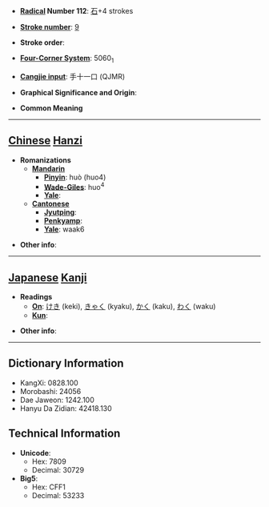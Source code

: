 * '''[[Wiktionary:Chinese radical index| Radical]] Number 112''': [[Wiktionary:Chinese radical index 石|石]]+4 strokes

* '''[[Wiktionary:Chinese total strokes index|Stroke number]]''': [[Wiktionary:Chinese total strokes index 9|9]]

* '''Stroke order''': 

* '''[[Wiktionary:Chinese four corner index|Four-Corner System]]''': 5060<sub>1</sub>

* '''[[Wiktionary:Chinese Cangjie index|Cangjie input]]''': 手十一口 (QJMR)

* '''Graphical Significance and Origin''': 

* '''Common Meaning'''

----

== [[Chinese]] [[Hanzi]] ==

* '''Romanizations'''
** '''[[Mandarin]]'''
*** '''[[Pinyin]]''': huò (huo4)
*** '''[[Wade-Giles]]''': huo<sup>4</sup>
*** '''[[Yale]]''': 
** '''[[Cantonese]]'''
*** '''[[Jyutping]]''':
*** '''[[Penkyamp]]''': 
*** '''[[Yale]]''': waak6

* '''Other info''': 

----

== [[Japanese]] [[Kanji]] ==

* '''Readings'''
** '''[[On]]''': [[けき]] (keki), [[きゃく]] (kyaku), [[かく]] (kaku), [[わく]] (waku)
** '''[[Kun]]''': 

* '''Other info''':  

----

== Dictionary Information ==

* KangXi: 0828.100
* Morobashi: 24056
* Dae Jaweon: 1242.100
* Hanyu Da Zidian: 42418.130

== Technical Information ==

* '''Unicode''':
** Hex: 7809
** Decimal: 30729
* '''Big5''':
** Hex: CFF1
** Decimal: 53233